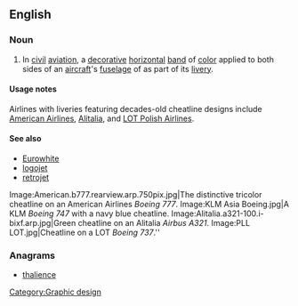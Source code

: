 ==English==

===Noun===
{{en-noun}}

# {{context|aviation}} In [[civil]] [[aviation]], a [[decorative]] [[horizontal]] [[band]] of [[color]] applied to both sides of an [[aircraft]]'s [[fuselage]] of as part of its [[livery]]. 

====Usage notes====
Airlines with liveries featuring decades-old cheatline designs include [[w:American Airlines|American Airlines]], [[w:Alitalia|Alitalia]], and [[w:LOT Polish Airlines|LOT Polish Airlines]]. 

====See also====
* [[Eurowhite]]
* [[logojet]]
* [[retrojet]]
<gallery>
Image:American.b777.rearview.arp.750pix.jpg|The distinctive tricolor cheatline on an American Airlines  ''Boeing 777''.
Image:KLM Asia Boeing.jpg|A KLM ''Boeing 747'' with a navy blue cheatline.
Image:Alitalia.a321-100.i-bixf.arp.jpg|Green cheatline on an Alitalia ''Airbus A321''.
Image:PLL LOT.jpg|Cheatline on a LOT ''Boeing 737''.''
</gallery>

===Anagrams===
* [[thalience#English|thalience]]

[[Category:Graphic design]]